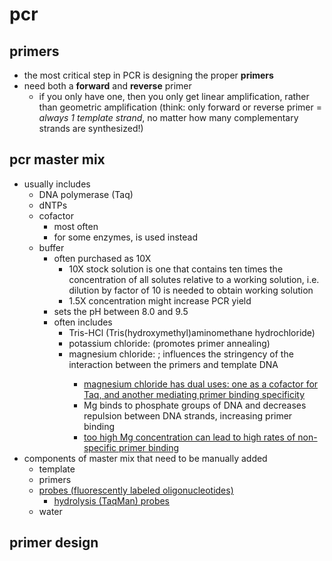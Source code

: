 # pcr

## primers
- the most critical step in PCR is designing the proper **primers**
- need both a **forward** and **reverse** primer
    - if you only have one, then you only get linear amplification, rather than geometric amplification (think: only forward or reverse primer = _always 1 template strand_, no matter how many complementary strands are synthesized!)

## pcr master mix
- usually includes
    - DNA polymerase (Taq)
    - dNTPs
    - cofactor
        - most often <C chem="\ce{MgCl2}" />
        - for some enzymes, <C chem="\ce{MgSO4}" /> is used instead
    - buffer
        - often purchased as 10X
            - 10X stock solution is one that contains ten times the concentration of all solutes relative to a working solution, i.e. dilution by factor of 10 is needed to obtain working solution
            - 1.5X concentration might increase PCR yield
        - sets the pH between 8.0 and 9.5
        - often includes
            - Tris-HCl (Tris(hydroxymethyl)aminomethane hydrochloride)
            - potassium chloride: <C chem="\ce{KCl}" /> (promotes primer annealing)
            - magnesium chloride: <C chem="\ce{MgCl2}" />; influences the stringency of the interaction between the primers and template DNA
                - [magnesium chloride has dual uses: one as a cofactor for Taq, and another mediating primer binding specificity](https://archive.is/lNj7C)
                - Mg binds to phosphate groups of DNA and decreases repulsion between DNA strands, increasing primer binding
                - [too high Mg concentration can lead to high rates of non-specific primer binding](http://www.eeescience.utoledo.edu/faculty/sigler/Von_Sigler/LEPR_Protocols_files/PCR.pdf)
- components of master mix that need to be manually added
    - template
    - primers
    - [probes (fluorescently labeled oligonucleotides)](http://www.primerdesign.co.uk/assets/files/beginners_guide_to_real_time_pcr.pdf)
        - [hydrolysis (TaqMan) probes](https://www.bio-rad.com/en-us/applications-technologies/introduction-pcr-primer-probe-chemistries?ID=LUSOJW3Q3)
    - water

## primer design